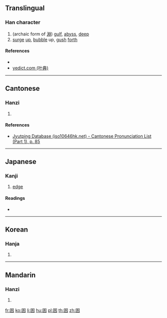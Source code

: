 {{character info/new}}
==Translingual==

===Han character===
{{Han char|rn=31|rad=囗|as=04|sn=7|four=|canj=WE|ids=⿴囗水}}

# (archaic form of [[淵]]) [[gulf]], [[abyss]], [[deep]]
# [[surge]] [[up]], [[bubble]] up, [[gush]] [[forth]]

====References====
* {{Han ref|kx=0217.090|dkj=04706|dj=0444.120|hdz=10715.030|uh=56E6|ud=22246}}
* [http://yedict.com/htm/56/56E6.htm yedict.com (叶典)]

----

==Cantonese==

===Hanzi===
{{yue-hanzi|jyut=[[jyun1]]|y=yun1}}

# {{defn|lang=yue|sort=囗04}}

====References====
* [http://www.iso10646hk.net/jp/document/download.jsp Jyutping Database (iso10646hk.net) - Cantonese Pronunciation List (Part 1), p. 85]

----

==Japanese==

===Kanji===
{{ja-kanji|grade=|rs=囗04}}

# [[edge]]

====Readings====
* {{ja-readings|on=[[えん]] (en)|kun=[[ふち]] (fuchi)}}

----

==Korean==

===Hanja===
{{ko-hanja|hangeul=연|rv=yeon|mr=yŏn|y=yen}}

# {{defn|lang=ko|sort=囗04}}

----

==Mandarin==

===Hanzi===
{{cmn-hanzi|pin=[[yuān]] ([[yuan1]])|wg=yüan<sup>1</sup>}}

# {{defn|lang=cmn|sort=囗04}}

[[fr:囦]]
[[ko:囦]]
[[li:囦]]
[[hu:囦]]
[[pl:囦]]
[[th:囦]]
[[zh:囦]]